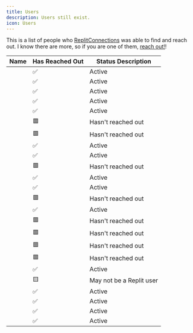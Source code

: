 ```yaml
---
title: Users
description: Users still exist.
icon: Users
---
```



This is a list of people who [ReplitConnections](https://github.com/ReplitConnections) was able to find and reach out. I know there are more, so if you are one of them, [reach out!](https://github.com/ReplitConnections/ReplitConnections/discussions/1)!

| Name                                  | Has Reached Out | Status Description       |
| ------------------------------------- | --------------- | ------------------------ |
| <Github username="techwithanirudh" /> | ✅              | Active                   |
| <Github username="TimMcCool" />       | ✅              | Active                   |
| <Github username="AndrewDeng3" />     | ✅              | Active                   |
| <Github username="Bookie0" />         | ✅              | Active                   |
| <Github username="Qwerty-Qwerty88" /> | ✅              | Active                   |
| <Github username="sonicx180" />       | 🟥              | Hasn't reached out       |
| <Github username="bigminiboss" />     | 🟥              | Hasn't reached out       |
| <Github username="py660" />           | ✅              | Active                   |
| <Github username="codergautam" />     | ✅              | Active                   |
| <Github username="futurepear" />      | 🟥              | Hasn't reached out       |
| <Github username="Fairies-Feast" />   | ✅              | Active                   |
| <Github username="VulcanWM" />        | ✅              | Active                   |
| <Github username="lafkpages" />       | 🟥              | Hasn't reached out       |
| <Github username="pikachub2005" />    | ✅              | Active                   |
| <Github username="rayhanadev" />      | 🟥              | Hasn't reached out       |
| <Github username="EnZon3" />          | 🟥              | Hasn't reached out       |
| <Github username="Mrvooo" />          | 🟥              | Hasn't reached out       |
| <Github username="OnlyAHuman7926" />  | 🟥              | Hasn't reached out       |
| <Github username="Raadsl" />          | ✅              | Active                   |
| <Github username="pythoncat1" />      | 🟨              | May not be a Replit user |
| <Github username="codingMASTER398" /> | ✅              | Active                   |
| <Github username="PianoMan0" />       | ✅              | Active                   |
| <Github username="MilesWK" />         | ✅              | Active                   |
| <Github username="SalladShooter" />   | ✅              | Active                   |
